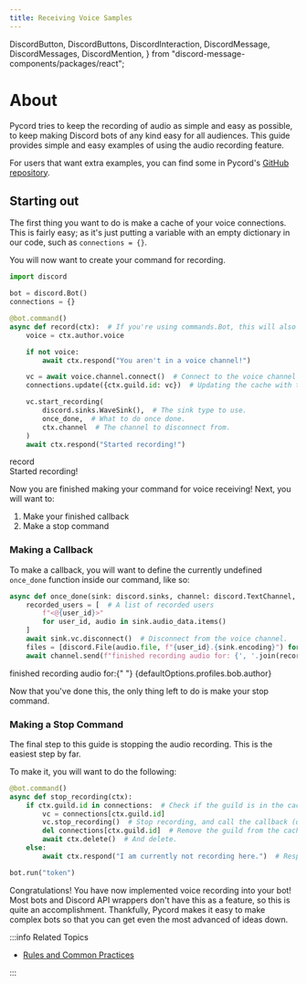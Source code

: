 ```yaml
---
title: Receiving Voice Samples
---
```


  DiscordButton,
  DiscordButtons,
  DiscordInteraction,
  DiscordMessage,
  DiscordMessages,
  DiscordMention,
} from "discord-message-components/packages/react";


# About

Pycord tries to keep the recording of audio as simple and easy as possible, to keep making Discord
bots of any kind easy for all audiences. This guide provides simple and easy examples of using the
audio recording feature.

For users that want extra examples, you can find some in Pycord's
[GitHub repository](https://github.com/Pycord-Development/pycord/blob/master/examples/audio_recording.py).

## Starting out

The first thing you want to do is make a cache of your voice connections. This is fairly easy; as
it's just putting a variable with an empty dictionary in our code, such as `connections = {}`.

You will now want to create your command for recording.

```py title="Record Command Example"
import discord

bot = discord.Bot()
connections = {}

@bot.command()
async def record(ctx):  # If you're using commands.Bot, this will also work.
    voice = ctx.author.voice

    if not voice:
        await ctx.respond("You aren't in a voice channel!")

    vc = await voice.channel.connect()  # Connect to the voice channel the author is in.
    connections.update({ctx.guild.id: vc})  # Updating the cache with the guild and channel.

    vc.start_recording(
        discord.sinks.WaveSink(),  # The sink type to use.
        once_done,  # What to do once done.
        ctx.channel  # The channel to disconnect from.
    )
    await ctx.respond("Started recording!")
```

<DiscordComponent>
  <DiscordMessage profile="robocord">
    <div slot="interactions">
      <DiscordInteraction profile="bob" command>
        record
      </DiscordInteraction>
    </div>
    Started recording!
  </DiscordMessage>
</DiscordComponent>

<br />

Now you are finished making your command for voice receiving! Next, you will want to:

1.  Make your finished callback
2.  Make a stop command

### Making a Callback

To make a callback, you will want to define the currently undefined `once_done` function inside
our command, like so:

```py title="Recorder Callback"
async def once_done(sink: discord.sinks, channel: discord.TextChannel, *args):  # Our voice client already passes these in.
    recorded_users = [  # A list of recorded users
        f"<@{user_id}>"
        for user_id, audio in sink.audio_data.items()
    ]
    await sink.vc.disconnect()  # Disconnect from the voice channel.
    files = [discord.File(audio.file, f"{user_id}.{sink.encoding}") for user_id, audio in sink.audio_data.items()]  # List down the files.
    await channel.send(f"finished recording audio for: {', '.join(recorded_users)}.", files=files)  # Send a message with the accumulated files.
```

<DiscordComponent>
  <DiscordMessage profile="robocord">
    finished recording audio for:{" "}
    <DiscordMention highlight={true}>{defaultOptions.profiles.bob.author}</DiscordMention>
  </DiscordMessage>
</DiscordComponent>

<br />

Now that you've done this, the only thing left to do is make your stop command.

### Making a Stop Command

The final step to this guide is stopping the audio recording. This is the easiest step by far.

To make it, you will want to do the following:

```py title="Stop Recording Command"
@bot.command()
async def stop_recording(ctx):
    if ctx.guild.id in connections:  # Check if the guild is in the cache.
        vc = connections[ctx.guild.id]
        vc.stop_recording()  # Stop recording, and call the callback (once_done).
        del connections[ctx.guild.id]  # Remove the guild from the cache.
        await ctx.delete()  # And delete.
    else:
        await ctx.respond("I am currently not recording here.")  # Respond with this if we aren't recording.

bot.run("token")
```

Congratulations! You have now implemented voice recording into your bot! Most bots and Discord API
wrappers don't have this as a feature, so this is quite an accomplishment. Thankfully, Pycord makes
it easy to make complex bots so that you can get even the most advanced of ideas down.

:::info Related Topics

- [Rules and Common Practices](../getting-started/rules-and-common-practices)

:::
